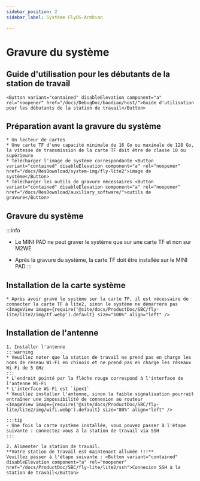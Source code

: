 ```yaml
---
sidebar_position: 2
sidebar_label: Système FlyOS-Armbian

---
```



# Gravure du système

## Guide d'utilisation pour les débutants de la station de travail

    <Button variant="contained" disableElevation component="a" rel="noopener" href="/docs/DebugDoc/baodian/host/">Guide d'utilisation pour les débutants de la station de travail</Button>

## Préparation avant la gravure du système

    * Un lecteur de cartes
    * Une carte TF d'une capacité minimale de 16 Go ou maximale de 128 Go, la vitesse de transmission de la carte TF doit être de classe 10 ou supérieure
    * Télécharger l'image de système correspondante <Button variant="contained" disableElevation component="a" rel="noopener" href="/docs/ResDownload/system-img/fly-lite2">image de système</Button>
    * Télécharger les outils de gravure nécessaires <Button variant="contained" disableElevation component="a" rel="noopener" href="/docs/ResDownload/auxiliary_software/">outils de gravure</Button>

## Gravure du système
:::info
* Le MINI PAD ne peut graver le système que sur une carte TF et non sur M2WE
* Après la gravure du système, la carte TF doit être installée sur le MINI PAD
:::
    
    <TF />

## Installation de la carte système

    * Après avoir gravé le système sur la carte TF, il est nécessaire de connecter la carte TF à lite2, sinon le système ne démarrera pas
    <ImageView image={require('@site/docs/ProductDoc/SBC/fly-lite/lite2/img/tf.webp').default} size="100%" align="left" />  

## Installation de l'antenne

    1. Installer l'antenne
    :::warning
    * Veuillez noter que la station de travail ne prend pas en charge les noms de réseau Wi-Fi en chinois et ne prend pas en charge les réseaux Wi-Fi de 5 GHz
    :::
    * L'endroit pointé par la flèche rouge correspond à l'interface de l'antenne Wi-Fi
    * L'interface Wi-Fi est `ipex1`
    * Veuillez installer l'antenne, sinon la faible signalisation pourrait entraîner une impossibilité de connexion au routeur
    <ImageView image={require('@site/docs/ProductDoc/SBC/fly-lite/lite2/img/wifi.webp').default} size="80%" align="left" /> 

    :::tip
    - Une fois la carte système installée, vous pouvez passer à l'étape suivante : connectez-vous à la station de travail via SSH
    :::

    2. Alimenter la station de travail.  
    **Votre station de travail est maintenant allumée !!!**  
    Veuillez passer à l'étape suivante : <Button variant="contained" disableElevation component="a" rel="noopener" href="/docs/ProductDoc/SBC/fly-lite/lite2/ssh">Connexion SSH à la station de travail</Button>
